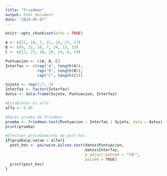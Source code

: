 ```yaml
---
title: "Friedman"
output: html_document
date: "2024-05-07"
---
```


```r
knitr::opts_chunk$set(echo = TRUE)
```

```r
A <- c(21, 10, 7, 21, 24, 27, 17)
B <- c(6, 21, 18, 7, 24, 13, 13)
C <- c(13, 25, 18, 20, 24, 8, 29)

Puntuacion <- c(A, B, C)
Interfaz <- c(rep("A", length(A)),
              rep("B", length(B)),
              rep("C", length(C)))

Sujeto <- rep(1:7, 3)
Interfaz <- factor(Interfaz)
datos <- data.frame(Sujeto, Puntuacion, Interfaz)

#Establecer el alfa
alfa <- 0.05

#hacer prueba de Friedman
prueba <- friedman.test(Puntuacion ~ Interfaz | Sujeto, data = datos)
print(prueba)

#Efectuar procedimeinto de post-hoc
if(prueba$p.value < alfa){
  post_hoc <- pairwise.wilcox.test(datos$Puntuacion, 
                                   datos$Interfaz,
                                   p.adjust.method = "fdr",
                                   paired = TRUE)
  print(post_hoc)
}
```

